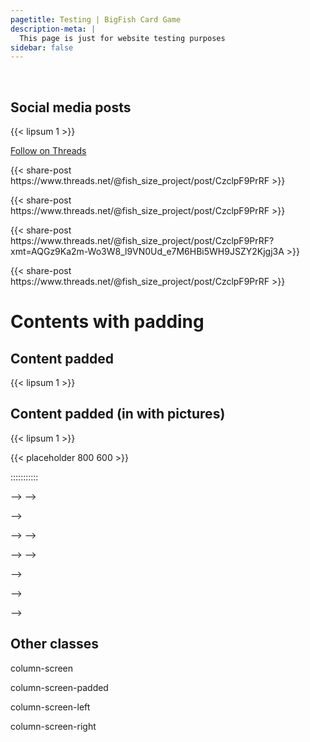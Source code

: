 ```yaml
---
pagetitle: Testing | BigFish Card Game
description-meta: |
  This page is just for website testing purposes
sidebar: false
---
```


::: {.column-screen .hero-img .hero-strip-page .img-container}
   
:::

<!-- For the posts to render correctly you need to run quarto add dragonstyle/share-post in the terminal to install the extension on your machine.-->
<!-- When you share a post from threads you get a link like this: -->
<!-- https://www.threads.net/@fish_size_project/post/CzclpF9PrRF?xmt=AQGz9Ka2m-Wo3W8_l9VN0Ud_e7M6HBi5WH9JSZY2Kjgj3A -->
<!-- You only need content before the "?": -->
<!-- https://www.threads.net/@fish_size_project/post/CzclpF9PrRF -->

<!-- start social media section -->
:::::::::::: {.grid .column-screen .justify-contents-evenly .align-items-center .text-center .mx-1 .mx-sm-2 .mx-md-3 .mx-xl-4 .my-4}
::::::::: {.g-col-12}
# Social media posts

{{< lipsum 1 >}}

[Follow on Threads](https://www.threads.net/@fish_size_project){.btn .btn-primary}

:::::: {.grid .mx-1 .mx-md-2 .mx-lg-4 .my-3 .justify-contents-evenly .align-items-center .text-center}
::: {.g-col-12 .g-col-sm-6 .g-col-lg-4 .g-col-xl-3 .mx-0 .p-0 .mx-lg-2}
{{< share-post https://www.threads.net/@fish_size_project/post/CzclpF9PrRF >}}
:::

::: {.g-col-12 .g-col-sm-6 .g-col-lg-4 .g-col-xl-3 .mx-0 .p-0 .mx-lg-2}
{{< share-post https://www.threads.net/@fish_size_project/post/CzclpF9PrRF >}}
:::

::: {.g-col-12 .g-col-sm-6 .g-col-lg-4 .g-col-xl-3 .mx-0 .p-0 .mx-lg-2}
{{< share-post https://www.threads.net/@fish_size_project/post/CzclpF9PrRF?xmt=AQGz9Ka2m-Wo3W8_l9VN0Ud_e7M6HBi5WH9JSZY2Kjgj3A >}}
:::

::: {.g-col-12 .g-col-sm-6 .g-col-lg-4 .g-col-xl-3 .mx-0 .p-0 .mx-lg-2}
{{< share-post https://www.threads.net/@fish_size_project/post/CzclpF9PrRF >}}
:::
::::::
:::::::::
::::::::::::

# Contents with padding {.column-screen}

<!-- start padded content -->
::::::::::: {.grid .column-screen .mx-1 .mx-sm-2 .mx-md-3 .mx-xl-4 .justify-contents-evenly .align-items-center .text-center .my-4 .show-grid style="--bs-columns: 1;"}
## Content padded

{{< lipsum 1 >}}
:::::::::::

<!-- start padded grid -->
::::::::::: {.grid .justify-contents-evenly .align-items-center .my-4 .show-grid}
<!-- text column -->
:::::::: {.g-col-12 .g-col-sm-12 .g-col-md-12 .g-col-lg-6 .g-col-xl-8 .g-col-xxl-8 .mx-2 .mx-lg-3 .mx-xl-4 .mx-xxl-5 .show-grid}

## Content padded (in with pictures)

{{< lipsum 1 >}}

<!-- end text column -->
::::::::

<!-- image column  -->
:::::::: {.g-col-12 .g-col-sm-12 .g-col-md-12 .g-col-lg-6 .g-col-xl-4 .g-col-xxl-4 .text-center .img-container .show-grid}
{{< placeholder 800 600 >}}
::::::::
<!-- end padded grid -->
:::::::::::
<!-- end padded content -->
:::::::::::

<!-- # Contents flush to screen {.column-screen} -->

<!-- <!-- start flush grid --> -->
<!-- ::::::::::: {.grid .column-screen .justify-contents-evenly .align-items-center .my-4 .my-xl-1 .show-grid} -->
<!-- <!-- text column --> -->
<!-- :::::::: {.g-col-12 .g-col-sm-12 .g-col-md-12 .g-col-lg-6 .g-col-xl-8 .g-col-xxl-8 .mx-2 .mx-lg-3 .mx-xl-4 .mx-xxl-5 .show-grid} -->

<!-- ## Flush on right or left -->

<!-- {{< lipsum 1 >}} -->

<!-- <!-- end text column --> -->
<!-- :::::::: -->

<!-- <!-- image column  --> -->
<!-- :::::::: {.g-col-12 .g-col-sm-12 .g-col-md-12 .g-col-lg-6 .g-col-xl-4 .g-col-xxl-4 .text-center .img-container .show-grid} -->
<!-- {{< placeholder 800 600 >}} -->
<!-- :::::::: -->
<!-- <!-- end flush grid --> -->
<!-- ::::::::::: -->

<!-- <!-- start flush on both sides grid --> -->
<!-- :::::::::::: {.grid .column-screen-nogap .justify-contents-evenly .align-items-center .my-4} -->
<!-- <!-- image column  --> -->
<!-- ::::::::: {.g-col-12 .g-col-sm-12 .g-col-md-12 .g-col-xl-3 .text-center .img-container .show-grid} -->
<!-- :::::: {.grid .m-0 .img-container} -->
<!-- ::: {.g-col-12 .g-col-md-6 .g-col-xl-12 .img-container .show-grid} -->
<!-- {{< placeholder 800 450 >}} -->
<!-- ::: -->

<!-- ::: {.g-col-12 .g-col-md-6 .g-col-xl-12 .img-container .show-grid} -->
<!-- {{< placeholder 800 450 >}} -->
<!-- ::: -->
<!-- :::::: -->
<!-- ::::::::: -->

<!-- <!-- text column --> -->
<!-- ::::::::: {.g-col-12 .g-col-sm-12 .g-col-md-12 .g-col-lg-12 .g-col-xl-6 .my-2 .mx-2 .mx-lg-3 .mx-xl-4 .mx-xxl-5 .show-grid} -->
<!-- ## Flush on both sides -->

<!-- {{< lipsum 1 >}} -->

<!-- <!-- end text column --> -->
<!-- ::::::::: -->

<!-- <!-- image column --> -->
<!-- ::::::::: {.g-col-12 .g-col-sm-12 .g-col-md-12 .g-col-xl-3 .text-center .img-container .show-grid} -->
<!-- :::::: {.grid .m-0 .img-container} -->
<!-- ::: {.g-col-12 .g-col-md-6 .g-col-xl-12 .img-container .show-grid} -->
<!-- {{< placeholder 800 450 >}} -->
<!-- ::: -->

<!-- ::: {.g-col-12 .g-col-md-6 .g-col-xl-12 .img-container .show-grid} -->
<!-- {{< placeholder 800 450 >}} -->
<!-- ::: -->
<!-- :::::: -->
<!-- ::::::::: -->
<!-- ::::::::::: -->

## Other classes
:::::::::::: {.grid .column-screen .justify-contents-evenly .align-items-center .my-4}
::: {.column-screen .text-center .show-grid}
column-screen
:::

::: {.column-screen-padded .text-center .show-grid}
column-screen-padded
:::

::: {.column-screen-left .text-center .show-grid}
column-screen-left
:::

::: {.column-screen-right .text-center .show-grid}
column-screen-right
:::

<!-- ::: {.column-body .text-center .show-grid} -->
<!-- column-body -->
<!-- ::: -->

<!-- ::: {.column-body-outset .text-center .show-grid} -->
<!-- column-body-outset -->
<!-- ::: -->

<!-- ::: {.column-page-inset .text-center .show-grid} -->
<!-- column-page-inset -->
<!-- ::: -->

<!-- ::: {.column-page .text-center .show-grid} -->
<!-- column-page -->
<!-- ::: -->

<!-- ::: {.column-screen-inset .text-center .show-grid} -->
<!-- column-screen-inset -->
<!-- ::: -->

::::::::::::
